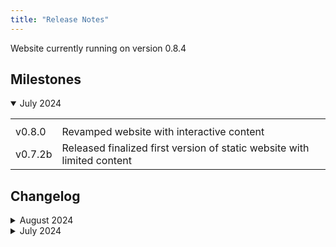 ---
title: "Release Notes"
---

Website currently running on version 0.8.4

```{=html}
<h2>Milestones</h2>
<details open>
  <summary>July 2024</summary>
  <table>
    <tr>
      <th></th>
      <th></th>
    </tr>
    <tr>
      <td>v0.8.0</td>
      <td>Revamped website with interactive content</td>
    </tr>
    <tr>
      <td>v0.7.2b</td>
      <td>Released finalized first version of static website with limited content</td>
    </tr>
  </table>
</details>

<h2>Changelog</h2>
<details>
  <summary>August 2024</summary>
  <table>
    <tr>
      <th></th>
      <th></th>
    </tr>
    <tr>
      <td>v0.8.4</td>
      <td> Populated Retrospective content, reorder CSS properties using concentric principles</td>
    </tr>
  </table>
</details>

<details>
  <summary>July 2024</summary>
  <table>
    <tr>
      <th></th>
      <th></th>
    </tr>
    <tr>
      <td>v0.8.3</td>
      <td>Reword multiple files, created Retrospective skeleton, added some highlighting</td>
    </tr>
    <tr>
      <td>v0.8.2</td>
      <td>Corrected typo in Education subsection</td>
    </tr>
    <tr>
      <td>v0.8.1b</td>
      <td>Deployment hotfix: rerender</td>
    </tr>
    <tr>
      <td>v0.8.1</td>
      <td>Added Experience subsection, populated content in Education subsection</td>
    </tr>
    <tr>
      <td>v0.8.0</td>
      <td>Changed website theme, centralized YAML options, added Education subsection</td>
    </tr>
    <tr>
      <td>v0.7.2b</td>
      <td>Deployment hotfix: rerender</td>
    </tr>
    <tr>
      <td>v0.7.2</td>
      <td>Corrected typo in MLAIDS subsection</td>
    </tr>
    <tr>
      <td>v0.7.1</td>
      <td>Deployment hotfix: resolved multiple issues</td>
    </tr>
    <tr>
      <td>v0.7.0</td>
      <td>Initial release</td>
    </tr>
  </table>
</details>

<script>
  // Fetch all the details element
  const details = document.querySelectorAll("details");

  // Add the onclick listeners
  details.forEach((detail) => {
    detail.addEventListener("toggle", () => {
      if (detail.open) setTargetDetail(detail);
    });
  });

  // Close all the details that are not targetDetail
  function setTargetDetail(targetDetail) {
    details.forEach((detail) => {
      if (detail !== targetDetail) {
        detail.open = false;
      }
    });
  }
</script>
```